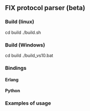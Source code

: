 ==FIX protocol parser (beta)==

=== Build (linux) ===

cd build
./build.sh

=== Build (Windows) ===

cd build
./build_vs10.bat

=== Bindings ===

==== Erlang ====

==== Python ====

=== Examples of usage ===
